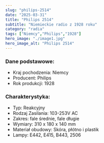 ```yaml
---
slug: "philips-2514"
date: "2025-03-31"
title: "Philips 2514"
subtitle: "Niemieckie radio z 1928 roku"
category: "radia"
tags: ["Niemcy","Philips","1928"]
hero_image: "./image1.jpg"
hero_image_alt: "Philips 2514"
---
```


### Dane podstawowe:

- Kraj pochodzenia: Niemcy
- Producent: Philips
- Rok produkcji: 1928

### Charakterystyka:

- Typ: Reakcyjny
- Rodzaj Zasilania: 103-253V AC
- Zakres: fale średnie, fale długie
- Wymiary: 310 x 180 x 140 mm
- Materiał obudowy: Skóra, płótno i plastik
- Lampy: E442, E415, B443, 2506 
